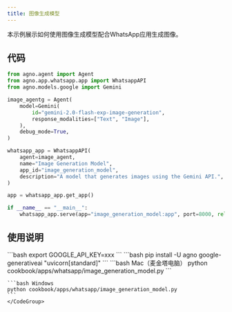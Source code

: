 ```yaml
---
title: 图像生成模型
---
```

本示例展示如何使用图像生成模型配合WhatsApp应用生成图像。
## 代码

```python cookbook/apps/whatsapp/image_generation_model.py
from agno.agent import Agent
from agno.app.whatsapp.app import WhatsappAPI
from agno.models.google import Gemini

image_agentg = Agent(
    model=Gemini(
        id="gemini-2.0-flash-exp-image-generation",
        response_modalities=["Text", "Image"],
    ),
    debug_mode=True,
)

whatsapp_app = WhatsappAPI(
    agent=image_agent,
    name="Image Generation Model",
    app_id="image_generation_model",
    description="A model that generates images using the Gemini API.",
)

app = whatsapp_app.get_app()

if __name__ == "__main__":
    whatsapp_app.serve(app="image_generation_model:app", port=8000, reload=True)

```

## 使用说明

<Steps>
  <Snippet file="create-venv-step.mdx" />

  <Step title="设置您的API密钥">
    ```bash
    export GOOGLE_API_KEY=xxx
    ```
  </Step>

  <Step title="安装库">
    ```bash
    pip install -U agno google-generativeai "uvicorn[standard]"
    ```
  </Step>

  <Step title="运行智能体">
    <CodeGroup>
    ```bash Mac（麦金塔电脑）
    python cookbook/apps/whatsapp/image_generation_model.py
    ```

    ```bash Windows
    python cookbook/apps/whatsapp/image_generation_model.py
    ```
    </CodeGroup>
  </Step>
</Steps>